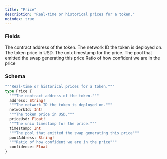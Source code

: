 ```yaml
---
title: "Price"
description: "Real-time or historical prices for a token."
noindex: true
---
```


### Fields

<ResponseField name="address" type="String!" required>
  The contract address of the token.
</ResponseField>

<ResponseField name="networkId" type="Int!" required>
  The network ID the token is deployed on.
</ResponseField>

<ResponseField name="priceUsd" type="Float!" required>
  The token price in USD.
</ResponseField>

<ResponseField name="timestamp" type="Int">
  The unix timestamp for the price.
</ResponseField>

<ResponseField name="poolAddress" type="String!" required>
  The pool that emitted the swap generating this price
</ResponseField>

<ResponseField name="confidence" type="Float">
  Ratio of how confident we are in the price
</ResponseField>

### Schema


```graphql 
"""Real-time or historical prices for a token."""
type Price {
  """The contract address of the token."""
  address: String!
  """The network ID the token is deployed on."""
  networkId: Int!
  """The token price in USD."""
  priceUsd: Float!
  """The unix timestamp for the price."""
  timestamp: Int
  """The pool that emitted the swap generating this price"""
  poolAddress: String!
  """Ratio of how confident we are in the price"""
  confidence: Float
}
```
